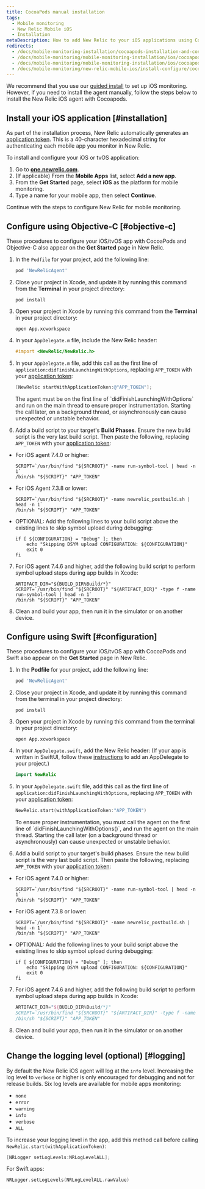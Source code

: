 ```yaml
---
title: CocoaPods manual installation
tags:
  - Mobile monitoring
  - New Relic Mobile iOS
  - Installation
metaDescription: How to add New Relic to your iOS applications using Cocoapods.
redirects:
  - /docs/mobile-monitoring-installation/cocoapods-installation-and-configuration
  - /docs/mobile-monitoring/mobile-monitoring-installation/ios/cocoapods-installation-and-configuration
  - /docs/mobile-monitoring/mobile-monitoring-installation/ios/cocoapods-installation-configuration
  - /docs/mobile-monitoring/new-relic-mobile-ios/install-configure/cocoapods-installation-configuration
---
```


We recommend that you use our [guided install](https://onenr.io/0qwLv87gkj5) to set up iOS monitoring. However, if you need to install the agent manually, follow the steps below to install the New Relic iOS agent with Cocoapods.

## Install your iOS application [#installation]

As part of the installation process, New Relic automatically generates an [application token](/docs/mobile-apps/viewing-your-application-token). This is a 40-character hexadecimal string for authenticating each mobile app you monitor in New Relic.

To install and configure your iOS or tvOS application:

1. Go to **[one.newrelic.com](https://one.newrelic.com/all-capabilities)**.
2. (If applicable) From the **Mobile Apps** list, select **Add a new app**.
3. From the **Get Started** page, select **iOS** as the platform for mobile monitoring.
4. Type a name for your mobile app, then select **Continue**.

Continue with the steps to configure New Relic for mobile monitoring.

## Configure using Objective-C [#objective-c]

These procedures to configure your iOS/tvOS app with CocoaPods and Objective-C also appear on the **Get Started** page in New Relic.

1. In the `Podfile` for your project, add the following line:

   ```ruby
   pod 'NewRelicAgent'
   ```
2. Close your project in Xcode, and update it by running this command from the **Terminal** in your project directory:

   ```shell
   pod install
   ```
3. Open your project in Xcode by running this command from the **Terminal** in your project directory:

   ```shell
   open App.xcworkspace
   ```
4. In your `AppDelegate.m` file, include the New Relic header:

   ```objectivec
   #import <NewRelic/NewRelic.h>
   ```
5. In your `AppDelegate.m` file, add this call as the first line of `application:didFinishLaunchingWithOptions`, replacing `APP_TOKEN` with your [application token](/docs/mobile-apps/viewing-your-application-token):

   ```objectivec
   [NewRelic startWithApplicationToken:@"APP_TOKEN"];
   ```

   <Callout variant="important">
     The agent must be on the first line of `didFinishLaunchingWithOptions` and run on the main thread to ensure proper instrumentation. Starting the call later, on a background thread, or asynchronously can cause unexpected or unstable behavior.
   </Callout>
6. Add a build script to your target's **Build Phases**. Ensure the new build script is the very last build script. Then paste the following, replacing `APP_TOKEN` with your [application token](/docs/mobile-apps/viewing-your-application-token):
     
- For iOS agent 7.4.0 or higher:
   ```shell
   SCRIPT=`/usr/bin/find "${SRCROOT}" -name run-symbol-tool | head -n 1`
   /bin/sh "${SCRIPT}" "APP_TOKEN"
   ```
 - For iOS Agent 7.3.8 or lower:
   ```shell
   SCRIPT=`/usr/bin/find "${SRCROOT}" -name newrelic_postbuild.sh | head -n 1`
   /bin/sh "${SCRIPT}" "APP_TOKEN"
   ```
 - OPTIONAL: Add the following lines to your build script above the existing lines to skip symbol upload during debugging:
    ```shell
    if [ ${CONFIGURATION} = "Debug" ]; then
        echo "Skipping DSYM upload CONFIGURATION: ${CONFIGURATION}"
        exit 0
    fi 
    ```
7. For iOS agent 7.4.6 and higher, add the following build script to perform symbol upload steps during app builds in Xcode:

    ```shell
    ARTIFACT_DIR="${BUILD_DIR%Build/*}"
    SCRIPT=`/usr/bin/find "${SRCROOT}" "${ARTIFACT_DIR}" -type f -name run-symbol-tool | head -n 1`
    /bin/sh "${SCRIPT}" "APP_TOKEN"
    ```

8. Clean and build your app, then run it in the simulator or on another device.

## Configure using Swift [#configuration]

These procedures to configure your iOS/tvOS app with CocoaPods and Swift also appear on the **Get Started** page in New Relic.

1. In the **Podfile** for your project, add the following line:

   ```ruby
   pod 'NewRelicAgent'
   ```
2. Close your project in Xcode, and update it by running this command from the terminal in your project directory:

   ```shell
   pod install
   ```
3. Open your project in Xcode by running this command from the terminal in your project directory:

   ```shell
   open App.xcworkspace
   ```
4. In your `AppDelegate.swift`, add the New Relic header:
   (If your app is written in SwiftUI, follow these [instructions](/docs/mobile-monitoring/new-relic-mobile-ios/troubleshoot/swiftui-appdelegate) to add an AppDelegate to your project.)

   ```swift
   import NewRelic
   ```
5. In your `AppDelegate.swift` file, add this call as the first line of `application:didFinishLaunchingWithOptions`, replacing `APP_TOKEN` with your [application token](/docs/mobile-apps/viewing-your-application-token):

   ```swift
   NewRelic.start(withApplicationToken:"APP_TOKEN")
   ```

   <Callout variant="important">
     To ensure proper instrumentation, you must call the agent on the first line of `didFinishLaunchingWithOptions()`, and run the agent on the main thread. Starting the call later (on a background thread or asynchronously) can cause unexpected or unstable behavior.
   </Callout>
6. Add a build script to your target's build phases. Ensure the new build script is the very last build script. Then paste the following, replacing `APP_TOKEN` with your [application token](/docs/mobile-apps/viewing-your-application-token):
     
 - For iOS agent 7.4.0 or higher:
   ```shell
   SCRIPT=`/usr/bin/find "${SRCROOT}" -name run-symbol-tool | head -n 1`
   /bin/sh "${SCRIPT}" "APP_TOKEN"
   ```
 - For iOS agent 7.3.8 or lower:
   ```shell
   SCRIPT=`/usr/bin/find "${SRCROOT}" -name newrelic_postbuild.sh | head -n 1`
   /bin/sh "${SCRIPT}" "APP_TOKEN"
   ```
 - OPTIONAL: Add the following lines to your build script above the existing lines to skip symbol upload during debugging:
    ```shell
    if [ ${CONFIGURATION} = "Debug" ]; then
        echo "Skipping DSYM upload CONFIGURATION: ${CONFIGURATION}"
        exit 0
    fi
    ```
7. For iOS agent 7.4.6 and higher, add the following build script to perform symbol upload steps during app builds in Xcode:

    ```swift
    ARTIFACT_DIR="${BUILD_DIR%Build/*}"
    SCRIPT=`/usr/bin/find "${SRCROOT}" "${ARTIFACT_DIR}" -type f -name run-symbol-tool | head -n 1`
    /bin/sh "${SCRIPT}" "APP_TOKEN"
    ```

8. Clean and build your app, then run it in the simulator or on another device.

<InstallFeedback />

## Change the logging level (optional) [#logging]

By default the New Relic iOS agent will log at the `info` level. Increasing the log level to `verbose` or higher is only encouraged for debugging and not for release builds. 
Six log levels are available for mobile apps monitoring:

* `none`
* `error`
* `warning`
* `info`
* `verbose`
* `ALL`

To increase your logging level in the app, add this method call before calling `NewRelic.start(withApplicationToken)`:

```objectivec
[NRLogger setLogLevels:NRLogLevelALL];
```

For Swift apps:

```swift
NRLogger.setLogLevels(NRLogLevelALL.rawValue)
```
